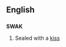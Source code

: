==English==
==={{acronym}}===
'''SWAK'''

# {{context|written on an envelope containing a love-letter}} Sealed with a [[kiss]]